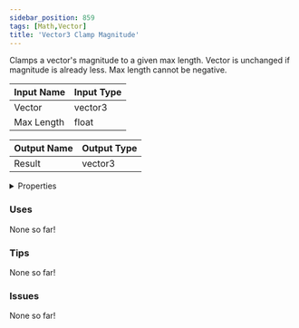 ```yaml
---
sidebar_position: 859
tags: [Math,Vector]
title: 'Vector3 Clamp Magnitude'
---
```


Clamps a vector's magnitude to a given max length.
Vector is unchanged if magnitude is already less.
Max length cannot be negative.






<EsbSvg />

| Input Name | Input Type |
|-----------|-----------|
| Vector | vector3 |
| Max Length | float |

| Output Name | Output Type |
|-----------|-----------|
| Result | vector3 |


<details>
  <summary>Properties</summary>
  <div>
    <div>
    <table>
      <thead>
        <tr>
          <th>Is beta required?</th>
          <th>❌</th>
        </tr>
        <tr>
          <th>Is this chip a trolling risk?</th>
          <th>❌</th>
        </tr>
        <tr>
          <th>Is this chip a role assignment risk?</th>
          <th>❌</th>
        </tr>
        <tr>
          <th>Chip UUID</th>
          <th>c12ba6c4-51f6-478c-96a7-b989dbe6df80</th>
        </tr>
      </thead>
    </table>
    </div>
  </div>
</details>

### Uses

None so far!

### Tips

None so far!

### Issues

None so far!